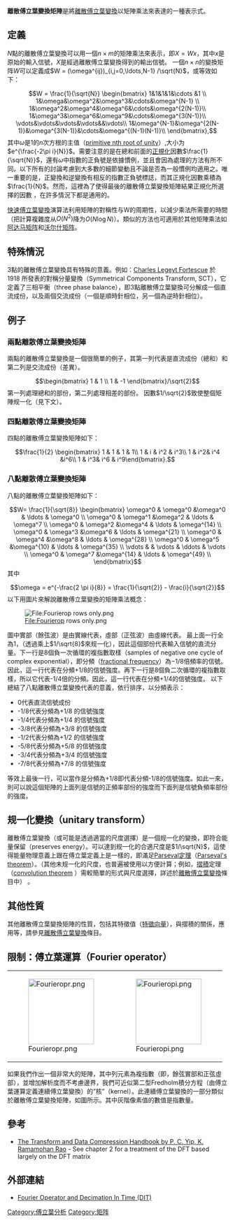 {{Link style|time=2015-12-13T15:58:49+00:00}}
{{NoteTA|1=zh:傅里叶; zh-hans:傅里叶; zh-hant:傅立葉;}}
'''離散傅立葉變換矩陣'''是將[[離散傅立葉變換|離散傅立葉變換]]以矩陣乘法來表達的一種表示式。

== 定義 ==
''N''點的離散傅立葉變換可以用一個<math>n \times m</math>的矩陣乘法來表示，即<math>X = W x</math>，其中<math>x</math>是原始的輸入信號，<math>X</math>是經過離散傅立葉變換得到的輸出信號。
一個<math>n\times n</math>的變換矩阵<math>W</math>可以定義成<math>W = (\omega^{ij})_{i,j=0,\ldots,N-1} /\sqrt{N} </math>，或等效如下： 
:<math>
W = \frac{1}{\sqrt{N}} \begin{bmatrix}
1&1&1&1&\cdots &1 \\
1&\omega&\omega^2&\omega^3&\cdots&\omega^{N-1} \\
1&\omega^2&\omega^4&\omega^6&\cdots&\omega^{2(N-1)}\\ 1&\omega^3&\omega^6&\omega^9&\cdots&\omega^{3(N-1)}\\
\vdots&\vdots&\vdots&\vdots&&\vdots\\
1&\omega^{N-1}&\omega^{2(N-1)}&\omega^{3(N-1)}&\cdots&\omega^{(N-1)(N-1)}\\
\end{bmatrix},
</math>
其中<math>\omega</math>是<math>1</math>的<math>n</math>次方根的主值（[[单位根|primitive nth root of unity]]）,大小为<math>e^{\frac{-2\pi i}{N}}</math>。需要注意的是在總和前面的[[正规矩阵|正規化]]因數<math>\frac{1}{\sqrt{N}}</math>，還有<math>\omega</math>中指數的正負號是依據慣例，並且會因為處理的方法有所不同。以下所有的討論考慮到大多數的細節變動且不論是否為一般慣例均適用之。唯一重要的是，正變換和逆變換有相反的指數正負號標誌，而其正規化因數乘積為<math>\frac{1}{N}</math>。然而，這裡為了使得最後的離散傅立葉變換矩陣結果正規化所選擇的因數 ，在許多情況下都是通用的。

[[快速傅立葉變換|快速傅立葉變換]]演算法利用矩陣的對稱性与W的周期性，以減少乘法所需要的時間（把計算複雜度从<math>O(N^2)</math>降为<math>O(N\log N)</math>）。類似的方法也可適用於其他矩陣乘法如[[阿达马矩阵|阿达马矩阵]]和[[沃尔什矩阵|沃尔什矩阵]]。

== 特殊情況 ==
3點的離散傅立葉變換具有特殊的意義。例如：[[:en:Charles_Legeyt_Fortescue|Charles Legeyt Fortescue]] 於1918 所發表的對稱分量變換（Symmetrical Components Transform, SCT），它定義了三相平衡（three phase balance），即3點離散傅立葉變換可分解成一個直流成份，以及兩個交流成份（一個是順時針相位，另一個為逆時針相位）。
== 例子 ==
=== 兩點離散傅立葉變換矩陣 ===
兩點的離散傅立葉變換是一個很簡單的例子，其第一列代表是直流成份（總和）和第二列是交流成份（差異）。 
:<math>
\begin{bmatrix}
1 & 1 \\
1 & -1 \end{bmatrix}/\sqrt{2}
</math> 
第一列處理總和的部份，第二列處理相差的部份。 
因數<math>1/\sqrt{2}</math>致使整個矩陣规一化（見下文）。

=== 四點離散傅立葉變換矩陣 ===
四點的離散傅立葉變換矩陣如下： 
:<math>
\frac{1}{2}
\begin{bmatrix}
1 & 1 & 1 & 1\\
1 & i & i^2 & i^3\\
1 & i^2& i^4 &i^6\\
1 & i^3& i^6 & i^9\end{bmatrix}.
</math>

=== 八點離散傅立葉變換矩陣 ===
八點的離散傅立葉變換矩陣如下： 
:<math>W=
\frac{1}{\sqrt{8}}
\begin{bmatrix}
 \omega^0     & \omega^0   &\omega^0   & \ldots & \omega^0        \\
 \omega^0     & \omega^1   &\omega^2   & \ldots & \omega^7        \\
 \omega^0     & \omega^2   &\omega^4   & \ldots & \omega^{14}     \\
 \omega^0     & \omega^3   &\omega^6   & \ldots & \omega^{21}     \\
 \omega^0     & \omega^4   &\omega^8   & \ldots & \omega^{28}     \\
 \omega^0     & \omega^5   &\omega^{10}   & \ldots & \omega^{35}  \\
 \vdots       &            & \vdots       & \ddots & \vdots       \\
 \omega^0     & \omega^7   &\omega^{14}   & \ldots  & \omega^{49} \\
\end{bmatrix}
</math> 
其中 
:<math>\omega = e^{-\frac{2 \pi i}{8}} = \frac{1}{\sqrt{2}} - \frac{i}{\sqrt{2}}</math> 
以下用圖片來解說離散傅立葉變換的矩陣乘法概念：

[[File:Fourierop_rows_only.png|File:Fourierop rows only.png]]

圖中實部（餘弦波）是由實線代表，虛部（正弦波）由虛線代表。 
最上面一行全為1，（透過乘上<math>1/\sqrt{8}</math>來规一化），因此這個部份代表輸入信號的直流分量。下一行是8個負一次循環的複指數取樣（samples of negative one cycle of complex exponential），即分頻（[[fractional_frequency|fractional frequency]]）為−1/8倍頻率的信號。因此，這一行代表在分頻+1/8的信號強度。再下一行是8個負二次循環的複指數取樣，所以它代表-1/4倍的分頻。因此，這一行代表在分頻+1/4的信號強度。
以下總結了八點離散傅立葉變換代表的意義，依行排序，以分頻表示： 
*0代表直流信號成份 
*-1/8代表分頻為+1/8 的信號強度
*-1/4代表分頻為+1/4 的信號強度
*-3/8代表分頻為+3/8 的信號強度
*-1/2代表分頻為+1/2 的信號強度
*-5/8代表分頻為+5/8 的信號強度
*-3/4代表分頻為+3/4 的信號強度
*-7/8代表分頻為+7/8 的信號強度
等效上最後一行，可以當作是分頻為+1/8即代表分頻-1/8的信號強度。如此一來，則可以說這個矩陣的上面列是信號的正頻率部份的強度而下面列是信號負頻率部份的強度。

== 规一化變換（unitary transform） ==
離散傅立葉變換（或可能是透過適當的尺度選擇）是一個规一化的變換，即符合能量保留（preserves energy）。可以達到规一化的合適尺度是<math>1/\sqrt{N}</math>，這使得能量物理意義上跟在傅立葉定義上是一樣的，即滿足[[傅里叶变换#基本性质|Parseval定理]]（[[:en:Parseval's_theorem|Parseval's theorem]]）。（其他未规一化的尺度，也普遍被使用以方便計算；例如，[[摺積|摺積]]定理（[[:en:Convolution_theorem|convolution theorem]] ）需較簡單的形式與尺度選擇，詳述於[[離散傅立葉變換|離散傅立葉變換]]條目中） 。

== 其他性質 ==
其他離散傅立葉變換矩陣的性質，包括其特徵值（[[特徵向量|特徵向量]]），與摺積的關係，應用等，請參見[[離散傅立葉變換|離散傅立葉變換]]條目。
== 限制：傅立葉運算（Fourier operator） ==
{| align="right"
| [[File:Fourieropr.png|150px]]
| [[File:Fourieropi.png|150px]]
|}
如果我們作出一個非常大的矩陣，其中列元素為複指數（即，餘弦實部和正弦虛部），並增加解析度而不考慮邊界，我們可近似第二型Fredholm積分方程（由傅立葉運算定義連續傅立葉變換）的”核”（kernel）。此連續傅立葉變換的一部分類似於離散傅立葉變換矩陣，如圖所示。其中灰階像素值的數值是指數量。

== 參考 ==
*[http://www.amazon.com/gp/reader/0849336929 The Transform and Data Compression Handbook by P. C. Yip, K. Ramamohan Rao] - See chapter 2 for a treatment of the DFT based largely on the DFT matrix
== 外部連結 ==
*[http://wearcam.org/ece431/course_material/fourierop_and_dit.htm Fourier Operator and Decimation In Time (DIT)]

[[Category:傅立葉分析|Category:傅立葉分析]]
[[Category:矩阵|Category:矩阵]]